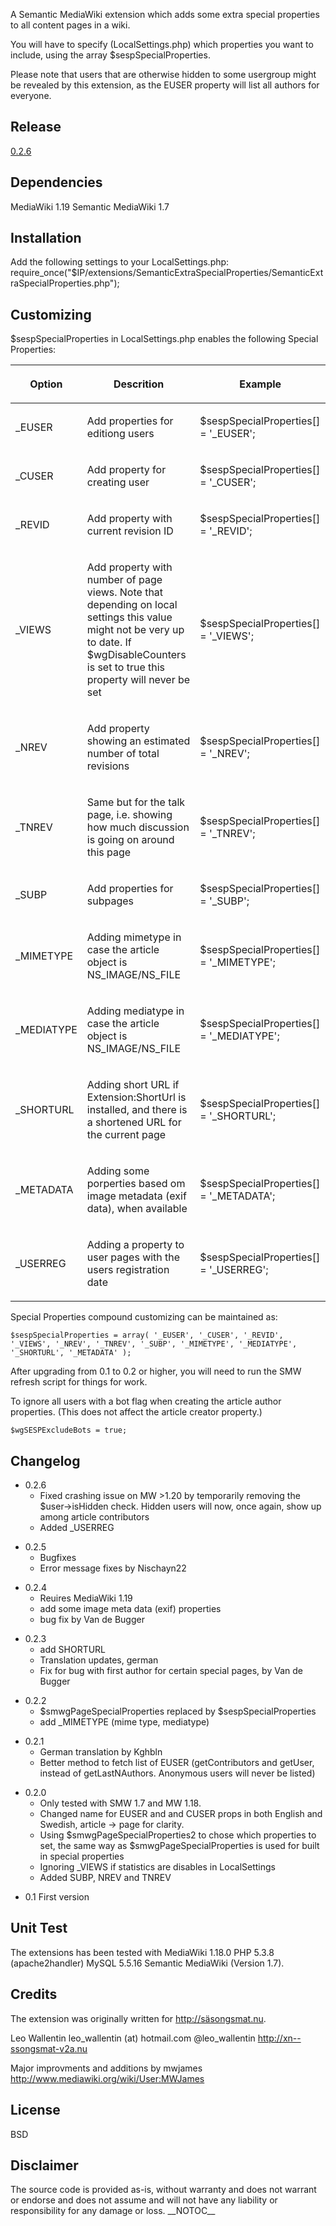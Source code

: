 A Semantic MediaWiki extension which adds some extra special properties to all content pages in a wiki.

You will have to specify (LocalSettings.php) which properties you want to include, using the array $sespSpecialProperties. 

Please note that users that are otherwise hidden to some usergroup might be revealed by this extension, as the EUSER property will list all authors for everyone.

==Release ==
[https://github.com/rotsee/Semantic-Extra-Special-Properties/tags 0.2.6]

==Dependencies==
MediaWiki 1.19
Semantic MediaWiki 1.7

==Installation==
Add the following settings to your LocalSettings.php:
require_once("$IP/extensions/SemanticExtraSpecialProperties/SemanticExtraSpecialProperties.php");

==Customizing==
$sespSpecialProperties in LocalSettings.php enables the following Special Properties:

{|
! Option
! Descrition
! Example
|-
|_EUSER
|Add properties for editiong users
|$sespSpecialProperties[] = '_EUSER';
|-
|_CUSER
|Add property for creating user
|$sespSpecialProperties[] = '_CUSER'; 
|-
|_REVID
|Add property with current revision ID
|$sespSpecialProperties[] = '_REVID'; 
|-
|_VIEWS
|Add property with number of page views. Note that depending on local settings this value might not be very up to date. If $wgDisableCounters is set to true this property will never be set
|$sespSpecialProperties[] = '_VIEWS'; 
|-
|_NREV
|Add property showing an estimated number of total revisions
|$sespSpecialProperties[] = '_NREV';  
|-
|_TNREV
|Same but for the talk page, i.e. showing how much discussion is going on around this page
|$sespSpecialProperties[] = '_TNREV'; 
|-
|_SUBP
|Add properties for subpages
|$sespSpecialProperties[] = '_SUBP'; 
|-
|_MIMETYPE
|Adding mimetype in case the article object is NS_IMAGE/NS_FILE
|$sespSpecialProperties[] = '_MIMETYPE'; 
|-
|_MEDIATYPE
|Adding mediatype in case the article object is NS_IMAGE/NS_FILE
|$sespSpecialProperties[] = '_MEDIATYPE'; 
|-
|_SHORTURL
|Adding short URL if Extension:ShortUrl is installed, and there is a shortened URL for the current page
|$sespSpecialProperties[] = '_SHORTURL'; 
|-
|_METADATA
|Adding some porperties based om image metadata (exif data), when available
|$sespSpecialProperties[] = '_METADATA';
|-
|_USERREG
|Adding a property to user pages with the users registration date
|$sespSpecialProperties[] = '_USERREG';
|}

Special Properties compound customizing can be maintained as:
<pre>
$sespSpecialProperties = array( '_EUSER', '_CUSER', '_REVID', '_VIEWS', '_NREV', '_TNREV', '_SUBP', '_MIMETYPE', '_MEDIATYPE', '_SHORTURL', '_METADATA' );
</pre>

After upgrading from 0.1 to 0.2 or higher, you will need to run the SMW refresh script for things for work.

To ignore all users with a bot flag when creating the article author properties.
(This does not affect the article creator property.)
<pre>
$wgSESPExcludeBots = true;
</pre>
==Changelog==
* 0.2.6
** Fixed crashing issue on MW >1.20 by temporarily removing the $user->isHidden check. Hidden users will now, once again, show up among article contributors
** Added _USERREG 

* 0.2.5
** Bugfixes
** Error message fixes by Nischayn22 

* 0.2.4
** Reuires MediaWiki 1.19
** add some image meta data (exif) properties
** bug fix by Van de Bugger

* 0.2.3
** add SHORTURL
** Translation updates, german
** Fix for bug with first author for certain special pages, by Van de Bugger

* 0.2.2
** $smwgPageSpecialProperties replaced by $sespSpecialProperties
** add _MIMETYPE (mime type, mediatype)

*0.2.1
**German translation by Kghbln
**Better method to fetch list of EUSER (getContributors and getUser, instead of getLastNAuthors. Anonymous users will never be listed)

*0.2.0
**Only tested with SMW 1.7 and MW 1.18.
**Changed name for EUSER and and CUSER props in both English and Swedish, article -> page for clarity.
**Using $smwgPageSpecialProperties2 to chose which properties to set, the same way as $smwgPageSpecialProperties is used for built in special properties
**Ignoring _VIEWS if statistics are disables in LocalSettings
**Added SUBP, NREV and TNREV

*0.1 First version

==Unit Test ==
The extensions has been tested with MediaWiki 1.18.0 PHP 5.3.8 (apache2handler) MySQL 5.5.16 Semantic MediaWiki (Version 1.7).

==Credits ==
The extension was originally written for http://säsongsmat.nu.

Leo Wallentin
leo_wallentin (at) hotmail.com
@leo_wallentin
http://xn--ssongsmat-v2a.nu

Major improvments and additions by mwjames
http://www.mediawiki.org/wiki/User:MWJames

== License ==
BSD 

== Disclaimer ==
The source code is provided as-is, without warranty and does not warrant or endorse and does not assume and will not have any liability or responsibility for any damage or loss.
__NOTOC__
